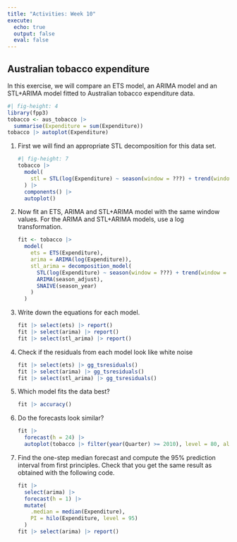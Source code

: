 ```yaml
---
title: "Activities: Week 10"
execute:
  echo: true
  output: false
  eval: false
---
```


## Australian tobacco expenditure

In this exercise, we will compare an ETS model, an ARIMA model and an STL+ARIMA model fitted to Australian tobacco expenditure data.

```r
#| fig-height: 4
library(fpp3)
tobacco <- aus_tobacco |>
  summarise(Expenditure = sum(Expenditure))
tobacco |> autoplot(Expenditure)
```


1.  First we will find an appropriate STL decomposition for this data set.

    ```r
    #| fig-height: 7
    tobacco |>
      model(
        stl = STL(log(Expenditure) ~ season(window = ???) + trend(window = ???))
      ) |>
      components() |>
      autoplot()
    ```

2.  Now fit an ETS, ARIMA and STL+ARIMA model with the same window values. For the ARIMA and STL+ARIMA models, use a log transformation.

    ```r
    fit <- tobacco |>
      model(
        ets = ETS(Expenditure),
        arima = ARIMA(log(Expenditure)),
        stl_arima = decomposition_model(
          STL(log(Expenditure) ~ season(window = ???) + trend(window = ???)),
          ARIMA(season_adjust),
          SNAIVE(season_year)
        )
      )
    ```

3.  Write down the equations for each model.

    ```r
    fit |> select(ets) |> report()
    fit |> select(arima) |> report()
    fit |> select(stl_arima) |> report()
    ```

4.  Check if the residuals from each model look like white noise

    ```r
    fit |> select(ets) |> gg_tsresiduals()
    fit |> select(arima) |> gg_tsresiduals()
    fit |> select(stl_arima) |> gg_tsresiduals()
    ```

5.  Which model fits the data best?

    ```r
    fit |> accuracy()
    ```

6.  Do the forecasts look similar?

    ```r
    fit |>
      forecast(h = 24) |>
      autoplot(tobacco |> filter(year(Quarter) >= 2010), level = 80, alpha = 0.5)
    ```


7.  Find the one-step median forecast and compute the 95% prediction interval from first principles.  Check that you get the same result as obtained with the following code.

    ```r
    fit |>
      select(arima) |>
      forecast(h = 1) |>
      mutate(
        .median = median(Expenditure),
        PI = hilo(Expenditure, level = 95)
      )
    fit |> select(arima) |> report()
    ```
